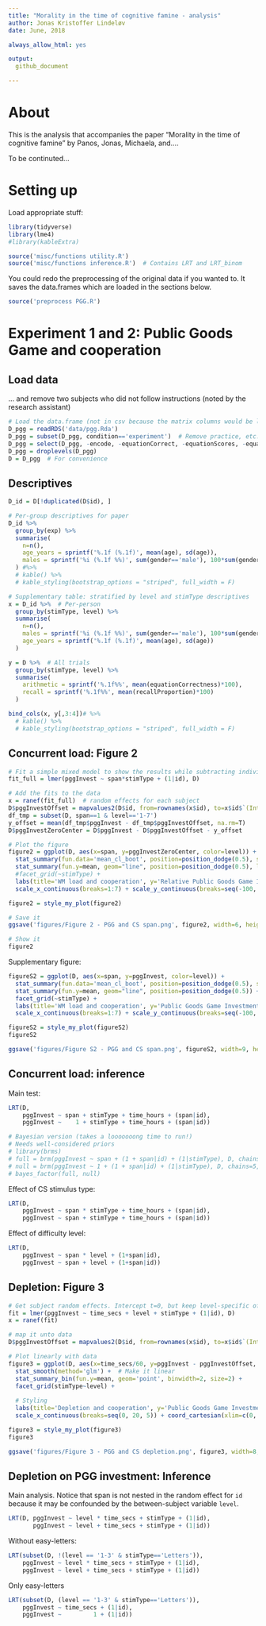```yaml
---
title: "Morality in the time of cognitive famine - analysis"
author: Jonas Kristoffer Lindeløv
date: June, 2018

always_allow_html: yes

output:
  github_document

---
```

<!--
# TO DO
* Number of trials per subject as a criterion?
-->

# About
This is the analysis that accompanies the paper "Morality in the time of cognitive famine" by Panos, Jonas, Michaela, and....

To be continuted...


# Setting up
Load appropriate stuff:
```r
library(tidyverse)
library(lme4)
#library(kableExtra)

source('misc/functions utility.R')
source('misc/functions inference.R')  # Contains LRT and LRT_binom
```

You could redo the preprocessing of the original data if you wanted to. It saves the data.frames which are loaded in the sections below.
```r
source('preprocess PGG.R')
```


# Experiment 1 and 2: Public Goods Game and cooperation

## Load data
... and remove two subjects who did not follow instructions (noted by the research assistant)
```r
# Load the data.frame (not in csv because the matrix columns would be lost)
D_pgg = readRDS('data/pgg.Rda')
D_pgg = subset(D_pgg, condition=='experiment')  # Remove practice, etc.
D_pgg = select(D_pgg, -encode, -equationCorrect, -equationScores, -equationRTs, -recallAns, -equationAnss)  # Tidyr doesn't like these matrix columns and we won't be using them
D_pgg = droplevels(D_pgg)
D = D_pgg  # For convenience
```

## Descriptives
```r
D_id = D[!duplicated(D$id), ]

# Per-group descriptives for paper
D_id %>%
  group_by(exp) %>%
  summarise(
    n=n(),
    age_years = sprintf('%.1f (%.1f)', mean(age), sd(age)),
    males = sprintf('%i (%.1f %%)', sum(gender=='male'), 100*sum(gender=='male')/n())
  ) #%>%
  # kable() %>% 
  # kable_styling(bootstrap_options = "striped", full_width = F)

# Supplementary table: stratified by level and stimType descriptives
x = D_id %>%  # Per-person
  group_by(stimType, level) %>%
  summarise(
    n=n(),
    males = sprintf('%i (%.1f %%)', sum(gender=='male'), 100*sum(gender=='male')/n()),
    age_years = sprintf('%.1f (%.1f)', mean(age), sd(age))
  )

y = D %>%  # All trials
  group_by(stimType, level) %>%
  summarise(
    arithmetic = sprintf('%.1f%%', mean(equationCorrectness)*100),
    recall = sprintf('%.1f%%', mean(recallProportion)*100)
  )

bind_cols(x, y[,3:4])# %>%
  # kable() %>% 
  # kable_styling(bootstrap_options = "striped", full_width = F)
```

## Concurrent load: Figure 2
```r
# Fit a simple mixed model to show the results while subtracting individual differences
fit_full = lmer(pggInvest ~ span*stimType + (1|id), D)

# Add the fits to the data
x = ranef(fit_full)  # random effects for each subject
D$pggInvestOffset = mapvalues2(D$id, from=rownames(x$id), to=x$id$`(Intercept)`)  # map it unto data
df_tmp = subset(D, span==1 & level=='1-7')
y_offset = mean(df_tmp$pggInvest - df_tmp$pggInvestOffset, na.rm=T)
D$pggInvestZeroCenter = D$pggInvest - D$pggInvestOffset - y_offset

# Plot the figure
figure2 = ggplot(D, aes(x=span, y=pggInvestZeroCenter, color=level)) + 
  stat_summary(fun.data='mean_cl_boot', position=position_dodge(0.5), size=0.7) +
  stat_summary(fun.y=mean, geom="line", position=position_dodge(0.5), lwd=1.3) +
  #facet_grid(~stimType) +
  labs(title='WM load and cooperation', y='Relative Public Goods Game Investment', x='Complex Span') + 
  scale_x_continuous(breaks=1:7) + scale_y_continuous(breaks=seq(-100, 100, 2))

figure2 = style_my_plot(figure2)

# Save it
ggsave('figures/Figure 2 - PGG and CS span.png', figure2, width=6, height=6, units='cm', dpi=300, scale=1.7)

# Show it 
figure2
```

Supplementary figure:
```r
figureS2 = ggplot(D, aes(x=span, y=pggInvest, color=level)) + 
  stat_summary(fun.data='mean_cl_boot', position=position_dodge(0.5), size=0.3) +
  stat_summary(fun.y=mean, geom="line", position=position_dodge(0.5)) +
  facet_grid(~stimType) +
  labs(title='WM load and cooperation', y='Public Goods Game Investment', x='Complex Span') + 
  scale_x_continuous(breaks=1:7) + scale_y_continuous(breaks=seq(-100, 100, 2))

figureS2 = style_my_plot(figureS2)
figureS2

ggsave('figures/Figure S2 - PGG and CS span.png', figureS2, width=9, height=6, units='cm', dpi=300, scale=1.7)
```



## Concurrent load: inference
Main test:
```r
LRT(D, 
    pggInvest ~ span + stimType + time_hours + (span|id), 
    pggInvest ~    1 + stimType + time_hours + (span|id))

# Bayesian version (takes a looooooong time to run!)
# Needs well-considered priors
# library(brms)
# full = brm(pggInvest ~ span + (1 + span|id) + (1|stimType), D, chains=5, cores=5, iter=650, warmup=150)
# null = brm(pggInvest ~ 1 + (1 + span|id) + (1|stimType), D, chains=5, cores=5, iter=650, warmup=150)
# bayes_factor(full, null)
```

Effect of CS stimulus type:
```r
LRT(D, 
    pggInvest ~ span * stimType + time_hours + (span|id), 
    pggInvest ~ span + stimType + time_hours + (span|id))
```

Effect of difficulty level:
```r
LRT(D, 
    pggInvest ~ span * level + (1+span|id),
    pggInvest ~ span + level + (1+span|id))
```


## Depletion: Figure 3
```r
# Get subject random effects. Intercept t=0, but keep level-specific offsets
fit = lmer(pggInvest ~ time_secs + level + stimType + (1|id), D)
x = ranef(fit)

# map it unto data
D$pggInvestOffset = mapvalues2(D$id, from=rownames(x$id), to=x$id$`(Intercept)`)

# Plot linearly with data
figure3 = ggplot(D, aes(x=time_secs/60, y=pggInvest - pggInvestOffset, color=level, fill=level)) +  # plot data with subject-specific offsets
  stat_smooth(method='glm') +  # Make it linear
  stat_summary_bin(fun.y=mean, geom='point', binwidth=2, size=2) +
  facet_grid(stimType~level) + 
  
  # Styling
  labs(title='Depletion and cooperation', y='Public Goods Game Investment', x='Minutes elapsed') + 
  scale_x_continuous(breaks=seq(0, 20, 5)) + coord_cartesian(xlim=c(0, 20), ylim=c(35, 60)) + scale_y_continuous(breaks=seq(-100, 100, 5))

figure3 = style_my_plot(figure3)
figure3

ggsave('figures/Figure 3 - PGG and CS depletion.png', figure3, width=8, height=3.8, units='cm', dpi=300, scale=2)
```


## Depletion on PGG investment: Inference
Main analysis. Notice that span is not nested in the random effect for `id` because it may be confounded by the between-subject variable `level`.
```r
LRT(D, pggInvest ~ level * time_secs + stimType + (1|id),
       pggInvest ~ level + time_secs + stimType + (1|id))
```
Without easy-letters:
```r
LRT(subset(D, !(level == '1-3' & stimType=='Letters')), 
    pggInvest ~ level * time_secs + stimType + (1|id),
    pggInvest ~ level + time_secs + stimType + (1|id))

```


Only easy-letters
```r
LRT(subset(D, (level == '1-3' & stimType=='Letters')), 
    pggInvest ~ time_secs + (1|id),
    pggInvest ~         1 + (1|id))
```
